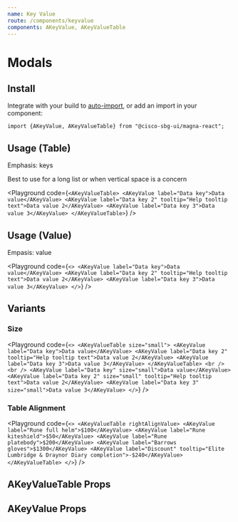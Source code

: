 ```yaml
---
name: Key Value
route: /components/keyvalue
components: AKeyValue, AKeyValueTable
---
```


# Modals

## Install

Integrate with your build to [auto-import](/#integrating), or add an import in your component:

```
import {AKeyValue, AKeyValueTable} from "@cisco-sbg-ui/magna-react";
```

## Usage (Table)

Emphasis: keys

Best to use for a long list or when vertical space is a concern

<Playground
  code={`
  <AKeyValueTable>
    <AKeyValue label="Data key">Data value</AKeyValue>
    <AKeyValue
      label="Data key 2"
      tooltip="Help tooltip text">Data value 2</AKeyValue>
    <AKeyValue label="Data key 3">Data value 3</AKeyValue>
  </AKeyValueTable>
`}
/>

## Usage (Value)

Empasis: value

<Playground
  code={`
  <>
    <AKeyValue label="Data key">Data value</AKeyValue>
    <AKeyValue label="Data key 2" tooltip="Help tooltip text">Data value 2</AKeyValue>
    <AKeyValue label="Data key 3">Data value 3</AKeyValue>
  </>
`}
/>

## Variants

### Size

<Playground
  code={`
  <>
    <AKeyValueTable size="small">
      <AKeyValue label="Data key">Data value</AKeyValue>
      <AKeyValue label="Data key 2" tooltip="Help tooltip text">Data value 2</AKeyValue>
      <AKeyValue label="Data key 3">Data value 3</AKeyValue>
    </AKeyValueTable>
    <br /><br />
    <AKeyValue label="Data key" size="small">Data value</AKeyValue>
    <AKeyValue label="Data key 2" size="small" tooltip="Help tooltip text">Data value 2</AKeyValue>
    <AKeyValue label="Data key 3" size="small">Data value 3</AKeyValue>
  </>
`}
/>

### Table Alignment

<Playground
  code={`
  <>
    <AKeyValueTable rightAlignValue>
      <AKeyValue label="Rune full helm">$100</AKeyValue>
      <AKeyValue label="Rune kiteshield">$50</AKeyValue>
      <AKeyValue label="Rune platebody">$200</AKeyValue>
      <AKeyValue label="Barrows gloves">$1300</AKeyValue>
      <AKeyValue label="Discount" tooltip="Elite Lumbridge & Draynor Diary completion">-$240</AKeyValue>
    </AKeyValueTable>
  </>
`}
/>

## AKeyValueTable Props

<Props of="AKeyValueTable" />

## AKeyValue Props

<Props of="AKeyValue" />
